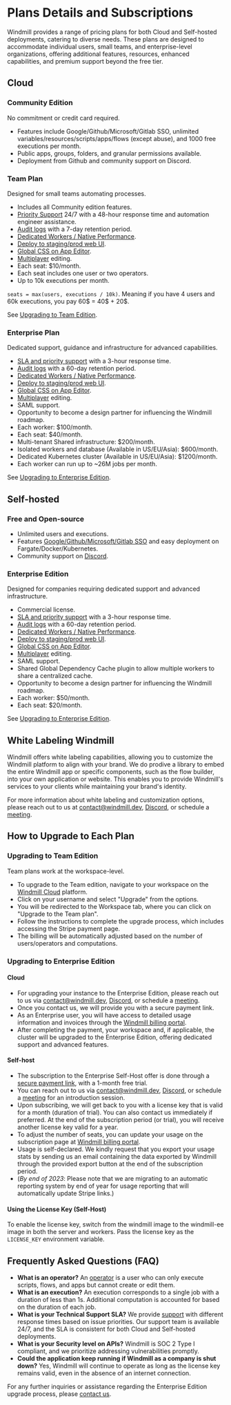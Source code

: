 
# Plans Details and Subscriptions

Windmill provides a range of pricing plans for both Cloud and Self-hosted deployments, catering to diverse needs. These plans are designed to accommodate individual users, small teams, and enterprise-level organizations, offering additional features, resources, enhanced capabilities, and premium support beyond the free tier.

<div class="grid grid-cols-2 gap-6 mb-4">
	<DocCard
		title="Pricing page"
		description="Explore our plans and estimate a cost."
		href="/pricing"
	/>
</div>

## Cloud

### Community Edition

No commitment or credit card required.
- Features include Google/Github/Microsoft/Gitlab SSO, unlimited variables/resources/scripts/apps/flows (except abuse), and 1000 free executions per month.
- Public apps, groups, folders, and granular permissions available.
- Deployment from Github and community support on Discord.

### Team Plan

Designed for small teams automating processes.
- Includes all Community edition features.
- [Priority Support](../12_support_and_sla/index.mdx) 24/7 with a 48-hour response time and automation engineer assistance.
- [Audit logs](../../core_concepts/14_audit_logs/index.mdx) with a 7-day retention period.
- [Dedicated Workers / Native Performance](../../core_concepts/25_dedicated_workers/index.mdx).
- [Deploy to staging/prod web UI](../../core_concepts/12_staging_prod/index.md).
- [Global CSS on App Editor](../15_css_editor/index.md).
- [Multiplayer](../../core_concepts/7_multiplayer/index.md) editing.
- Each seat: $10/month.
- Each seat includes one user or two operators.
- Up to 10k executions per month.

`seats = max(users, executions / 10k)`. Meaning if you have 4 users and 60k executions, you pay 60$ = 40$ + 20$.

See [Upgrading to Team Edition](#upgrading-to-team-edition).

### Enterprise Plan

Dedicated support, guidance and infrastructure for advanced capabilities.
- [SLA and priority support](../12_support_and_sla/index.mdx) with a 3-hour response time.
- [Audit logs](../../core_concepts/14_audit_logs/index.mdx) with a 60-day retention period.
- [Dedicated Workers / Native Performance](../../core_concepts/25_dedicated_workers/index.mdx).
- [Deploy to staging/prod web UI](../../core_concepts/12_staging_prod/index.md).
- [Global CSS on App Editor](../15_css_editor/index.md).
- [Multiplayer](../../core_concepts/7_multiplayer/index.md) editing.
- SAML support.
- Opportunity to become a design partner for influencing the Windmill roadmap.
- Each worker: $100/month.
- Each seat: $40/month.
- Multi-tenant Shared infrastructure: $200/month.
- Isolated workers and database (Available in US/EU/Asia): $600/month.
- Dedicated Kubernetes cluster (Available in US/EU/Asia): $1200/month.
- Each worker can run up to ~26M jobs per month.

See [Upgrading to Enterprise Edition](#upgrading-to-enterprise-edition).

<div class="grid grid-cols-2 gap-6 mb-4">
    <DocCard
    	title="Support & SLA"
    	description="Our SLAs are designed to provide timely assistance and address any issues."
    	href="/docs/misc/support_and_sla"
    />
    <DocCard
    	title="Audit Logs"
    	description="Windmill provides audit logs for every operation and action that has side-effects."
    	href="/docs/core_concepts/audit_logs"
    />
	<DocCard
    	title="Deploy to Staging or Prod"
    	description="Deploy items to another staging/prod workspace."
    	href="/docs/core_concepts/staging_prod"
    />
	<DocCard
    	title="Multiplayer"
    	description="Collaborate on scripts simultaneously."
    	href="/docs/core_concepts/multiplayer"
    />
</div>

## Self-hosted

### Free and Open-source

- Unlimited users and executions.
- Features [Google/Github/Microsoft/Gitlab SSO](../../misc/2_setup_oauth/index.md) and easy deployment on Fargate/Docker/Kubernetes.
- Community support on [Discord](https://discord.com/invite/V7PM2YHsPB).

### Enterprise Edition

Designed for companies requiring dedicated support and advanced infrastructure.
- Commercial license.
- [SLA and priority support](../12_support_and_sla/index.mdx) with a 3-hour response time.
- [Audit logs](../../core_concepts/14_audit_logs/index.mdx) with a 60-day retention period.
- [Dedicated Workers / Native Performance](../../core_concepts/25_dedicated_workers/index.mdx).
- [Deploy to staging/prod web UI](../../core_concepts/12_staging_prod/index.md).
- [Global CSS on App Editor](../15_css_editor/index.md).
- [Multiplayer](../../core_concepts/7_multiplayer/index.md) editing.
- SAML support.
- Shared Global Dependency Cache plugin to allow multiple workers to share a centralized cache.
- Opportunity to become a design partner for influencing the Windmill roadmap.
- Each worker: $50/month.
- Each seat: $20/month.

See [Upgrading to Enterprise Edition](#upgrading-to-enterprise-edition).

<div class="grid grid-cols-2 gap-6 mb-4">
    <DocCard
    	title="Support & SLA"
    	description="Our SLAs are designed to provide timely assistance and address any issues."
    	href="/docs/misc/support_and_sla"
    />
    <DocCard
    	title="Audit Logs"
    	description="Windmill provides audit logs for every operation and action that has side-effects."
    	href="/docs/core_concepts/audit_logs"
    />
	<DocCard
    	title="Deploy to Staging or Prod"
    	description="Deploy items to another staging/prod workspace."
    	href="/docs/core_concepts/staging_prod"
    />
	<DocCard
    	title="Multiplayer"
    	description="Collaborate on scripts simultaneously."
    	href="/docs/core_concepts/multiplayer"
    />
</div>

## White Labeling Windmill

Windmill offers white labeling capabilities, allowing you to customize the Windmill platform to align with your brand. We do prodive a library to embed the entire Windmill app or specific components, such as the flow builder, into your own application or website. This enables you to provide Windmill's services to your clients while maintaining your brand's identity.

For more information about white labeling and customization options, please reach out to us at contact@windmill.dev, [Discord](https://discord.com/invite/V7PM2YHsPB), or schedule a [meeting](https://www.windmill.dev/book-demo).

## How to Upgrade to Each Plan

### Upgrading to Team Edition

Team plans work at the workspace-level.

- To upgrade to the Team edition, navigate to your workspace on the [Windmill Cloud](https://app.windmill.dev/user/login) platform.
- Click on your username and select "Upgrade" from the options.
- You will be redirected to the Workspace tab, where you can click on "Upgrade to the Team plan".
- Follow the instructions to complete the upgrade process, which includes accessing the Stripe payment page.
- The billing will be automatically adjusted based on the number of users/operators and computations.

### Upgrading to Enterprise Edition

#### Cloud

- For upgrading your instance to the Enterprise Edition, please reach out to us via contact@windmill.dev, [Discord](https://discord.com/invite/V7PM2YHsPB), or schedule a [meeting](https://www.windmill.dev/book-demo).
- Once you contact us, we will provide you with a secure payment link.
- As an Enterprise user, you will have access to detailed usage information and invoices through the [Windmill billing portal](https://windmill.dev/billing).
- After completing the payment, your workspace and, if applicable, the cluster will be upgraded to the Enterprise Edition, offering dedicated support and advanced features.

#### Self-host

- The subscription to the Enterprise Self-Host offer is done through a [secure payment link](https://billing.windmill.dev/b/8wMaFS51Y0Bl2VacMT), with a 1-month free trial.
- You can reach out to us via contact@windmill.dev, [Discord](https://discord.com/invite/V7PM2YHsPB), or schedule a [meeting](https://www.windmill.dev/book-demo) for an introduction session.
- Upon subscribing, we will get back to you with a license key that is valid for a month (duration of trial). You can also contact us immediately if preferred. At the end of the subscription period (or trial), you will receive another license key valid for a year.
- To adjust the number of seats, you can update your usage on the subscription page at [Windmill billing portal](https://windmill.dev/billing).
- Usage is self-declared. We kindly request that you export your usage stats by sending us an email containing the data exported by Windmill through the provided export button at the end of the subscription period.
- (*By end of 2023*: Please note that we are migrating to an automatic reporting system by end of year for usage reporting that will automatically update Stripe links.)

#### Using the License Key (Self-Host)

To enable the license key, switch from the windmill image to the windmill-ee image in both the server and workers. Pass the license key as the `LICENSE_KEY` environment variable.

## Frequently Asked Questions (FAQ)

- **What is an operator?** An [operator](../../core_concepts/16_roles_and_permissions/index.mdx) is a user who can only execute scripts, flows, and apps but cannot create or edit them.
- **What is an execution?** An execution corresponds to a single job with a duration of less than 1s. Additional computation is accounted for based on the duration of each job.
- **What is your Technical Support SLA?** We provide [support](../12_support_and_sla/index.mdx) with different response times based on issue priorities. Our support team is available 24/7, and the SLA is consistent for both Cloud and Self-hosted deployments.
- **What is your Security level on APIs?** Windmill is SOC 2 Type I compliant, and we prioritize addressing vulnerabilities promptly.
- **Could the application keep running if Windmill as a company is shut down?** Yes, Windmill will continue to operate as long as the license key remains valid, even in the absence of an internet connection.

For any further inquiries or assistance regarding the Enterprise Edition upgrade process, please [contact us](../6_getting_help/index.mdx).